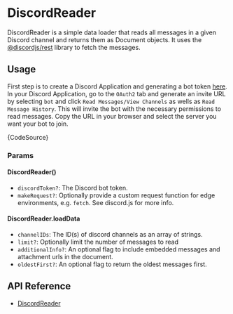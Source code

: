 
# DiscordReader

DiscordReader is a simple data loader that reads all messages in a given Discord channel and returns them as Document objects.
It uses the [@discordjs/rest](https://github.com/discordjs/discord.js/tree/main/packages/rest) library to fetch the messages.

## Usage

First step is to create a Discord Application and generating a bot token [here](https://discord.com/developers/applications).
In your Discord Application, go to the `OAuth2` tab and generate an invite URL by selecting `bot` and click `Read Messages/View Channels` as wells as `Read Message History`.
This will invite the bot with the necessary permissions to read messages.
Copy the URL in your browser and select the server you want your bot to join.

<CodeBlock language="ts">{CodeSource}</CodeBlock>

### Params

#### DiscordReader()

- `discordToken?`: The Discord bot token.
- `makeRequest?`: Optionally provide a custom request function for edge environments, e.g. `fetch`. See discord.js for more info.

#### DiscordReader.loadData

- `channelIDs`: The ID(s) of discord channels as an array of strings.
- `limit?`: Optionally limit the number of messages to read
- `additionalInfo?`: An optional flag to include embedded messages and attachment urls in the document.
- `oldestFirst?`: An optional flag to return the oldest messages first.

## API Reference

- [DiscordReader](../../api/classes/DiscordReader.md)
